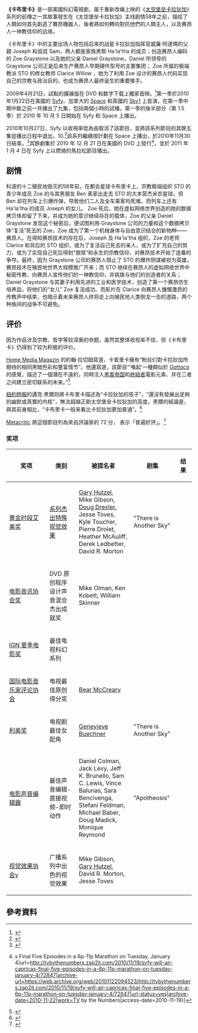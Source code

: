 {{noteTA
|G1=Show
|1=zh-hans:太空堡垒卡拉狄加; zh-hk:太空堡壘卡拉狄加; zh-tw:星際大爭霸;
|2=zh-hans:卡拉狄加号; zh-hant:銀河號;
|3=zh-hans:战星; zh-hant:戰星;
|4=zh-hans:卡布里卡; zh-hant:凱布卡;
}}
{{short description|2010 science fiction TV-series}}
{{Infobox television
 |name               = 卡布里卡（英语：Caprica）
 |image              = 
 |genre              = [[科幻|科幻]]<br />[[连续剧|连续剧]]<br />[[赛博朋克|赛博朋克]]
 |camera             =
 |company            = [[Universal_Content_Productions|Universal Cable Productions]]
 |distributor        = [[NBCUniversal_Television_Distribution|NBCUniversal Television Distribution]]
 |picture format     =
 |audio format       =
 |runtime            = 42 分钟
 |creator            = [[Remi_Aubuchon|Remi Aubuchon]]<br />[[Ronald_D._Moore|Ronald D. Moore]]
 |producer           = Clara George
 |executive_producer = [[Ronald_D._Moore|Ronald D. Moore]]<br />[[David_Eick|David Eick]]<br />[[Jane_Espenson|Jane Espenson]]<br />[[Kevin_Murphy_(screenwriter)|Kevin Murphy]]
 |starring           = [[Eric_Stoltz|Eric Stoltz]]<br />[[Esai_Morales|Esai Morales]]<br />[[Paula_Malcomson|Paula Malcomson]]<br />[[Alessandra_Torresani|Alessandra Torresani]]<br />[[Magda_Apanowicz|Magda Apanowicz]]<br />[[Sasha_Roiz|Sasha Roiz]]<br />[[Brian_Markinson|Brian Markinson]]<br />[[Polly_Walker|Polly Walker]]
 |composer           = [[Bear_McCreary|Bear McCreary]]
 |country            = 美国
 |location           = [[温哥华|温哥华]], [[不列颠哥伦比亚|不列颠哥伦比亚]], 加拿大
 |language           = 英语
 |network            = [[Syfy|Syfy]]
 |first_aired        = {{Start date|2010|01|22}}
 |last_aired         = {{End date|2010|11|30}}
 |num_seasons        = 1
 |num_episodes       = 19
 |list_episodes      = #Episodes
 |preceded_by        = ''[[太空堡垒卡拉狄加|太空堡垒卡拉狄加]]'' (2004–09)
 |followed_by        = ''[[太空堡垒卡拉狄加：血与铬|太空堡垒卡拉狄加：血与铬]]'' (2012)
 |website            = http://www.syfy.com/caprica
}}
'''《卡布里卡》'''是一部美國科幻電視劇，属于重新改编上映的《[[太空堡垒卡拉狄加|太空堡垒卡拉狄加]]》系列的前傳之一其故事發生在《太空堡垒卡拉狄加》主线剧情58年之前，描绘了人類如何首先創造了賽昂機器人、後者將如何轉向對抗他們的人類主人，以及赛昂人一神教信仰的远缘。

《卡布里卡》中的主要出场人物包括后来的战星卡拉狄加指挥官威廉·阿達瑪的父親 Joseph 和叔叔 Sam，两人都是家族黑帮 Ha'la'tha 的成员；创造赛昂人编码的 Zoe Graystone 以及她的父亲 Daniel Graystone，Daniel 所领导的 Graystone 公司正是后来生产赛昂人早期硬件型号的主要集团； Zoe 所属的极端教派 STO 的修女教师 Clarice Willow ，她为了利用 Zoe 设计的赛昂人代码实现自己的宗教与政治目的，也成为赛昂人最终诞生的重要推手。

2009年4月21日，試點的擴展版在 DVD 和数字下载上獨家首映。<ref name="dvdpremiere">{{cite news |author=环球影视家庭娱乐 |url=http://news.prnewswire.com/DisplayReleaseContent.aspx?ACCT=104&STORY=/www/story/02-05-2009/0004967372&EDATE= |title=The Highly Anticipated Feature-Length Prequel to the Series Phenomenon, "Battlestar Galactica" Premiering Exclusively on DVD and Digital Download, Caprica |date=2009-02-05 |work=[[PR_Newswire|PR Newswire]] |access-date=2009-02-05 |archive-date=2013-06-27 |archive-url=https://web.archive.org/web/20130627085448/http://news.prnewswire.com/DisplayReleaseContent.aspx?ACCT=104&STORY=%2Fwww%2Fstory%2F02-05-2009%2F0004967372&EDATE= |dead-url=no }}</ref>第一季於2010年1月22日在美國的 [[Syfy|Syfy]]、加拿大的 [[Space_(Canadian_TV_channel)|Space]] 和英國的 [[Sky1|Sky1]] 上首演，在第一季中期中斷之前一共播出了九集，包括兩個小時的試播。第一季的後半部分（第 1.5 季）於 2010 年 10 月 5 日開始在 Syfy 和 Space 上播出。

2010年10月27日，Syfy 以收視率低為由取消了該節目，並將該系列節目的其餘五集從播出日程中退出。10.<ref>{{cite web |publisher=Space |author=皮克斯 |date=2010-11-30 |title=The Frakkin' End: Caprica Series Finale Tonight at 10E/P |url=http://www.spacecast.com/article/The-Frakkin-End-Caprica-Series-Finale-Tonight-at-10EP |url-status=yes |archive-url=https://web.archive.org/web/20101203182741/http://www.spacecast.com/article/The-Frakkin-End-Caprica-Series-Finale-Tonight-at-10EP |archive-date=2010-12-03 |access-date=2021-02-22 }}</ref>該系列繼續按計劃在 Space 上播出，於2010年11月30日結束。<ref name="s1.5 dvd">{{cite web |url=http://tvshowsondvd.com/news/Caprica-Season-1-point-5/14689 |title=Caprica - 'Season 1.5' Press Release Confirms Street Date, Unaired Episodes, Reveals Complete Extras |publisher=TVShowsOnDVD.com |first=David |last=Lambert |date=2010-11-11 |access-date=2015-02-28 |url-status=yes |archive-url=https://web.archive.org/web/20150924035459/http://www.tvshowsondvd.com/news/Caprica-Season-1-point-5/14689 |archive-date=2015-09-24 }}</ref>其餘劇集於 2010 年 12 月 21 日在美國的 DVD 上發行<ref>{{cite web|last=Seidman|first=Robert|title=Syfy Will Air ''Caprica''{{'}}s Final Five Episodes in a 6p-11p Marathon on Tuesday, January 4|url=http://tvbythenumbers.zap2it.com/2010/11/19/syfy-will-air-capricas-final-five-episodes-in-a-6p-11p-marathon-on-tuesday-january-4/72847|archive-url=https://web.archive.org/web/20101122094523/http://tvbythenumbers.zap2it.com/2010/11/19/syfy-will-air-capricas-final-five-episodes-in-a-6p-11p-marathon-on-tuesday-january-4/72847|url-status=yes|archive-date=2010-11-22|work=TV by the Numbers|access-date=2010-11-19}}</ref>，並於 2011 年 1 月 4 日在 Syfy 上以燃燒的馬拉松節目播出。

==剧情==
科波的十二殖民地毁灭的58年前，在都会星球卡布里卡上，宗教极端组织 STO 的青少年成员 Zoe 的与其男朋友 Ben 离家出走去 STO 的大本营杰米农星球。但 Ben 却在列车上引爆炸弹，导致他们二人及全车乘客均死难。而列车上还有 Ha'la'tha 的成员 Joseph 的女儿。 Zoe 死后，她在虚拟网络世界创造的她的数据拷贝体却留了下来，并成为她的意识继续存在的载体，Zoe 的父亲 Daniel Graystone 发现这个秘密后，便试图利用 Graystone 公司的力量和这个数据拷贝体“复活”死去的 Zoe，Zoe 成为了第一个机械身体与自由意识结合的新物种——赛昂人。在得知赛昂技术的存在后，Joseph 及 Ha'la'tha 组织，Zoe 的老师 Clarice 和背后的 STO 组织，或为了复活自己死去的亲人，或为了扩充自己的势力，或为了实现自己死后得到“救赎”和永生的宗教信仰，对赛昂技术开始了连番的争夺。最终，因为 Graystone 公司的赛昂人阻止了 STO 的爆炸阴谋被视为英雄，赛昂技术在殖民地世界大规模推广开来；而 STO 继续在赛昂人的虚拟网络世界中秘密传教，向赛昂人宣传他们的一神教信仰，并挑拨与他们的创造者的关系；Daniel Graystone 与其妻子利用先进的工业和医学技术，创造了第一个赛昂仿生培养皿，将他们的“女儿” Zoe 复活成功。而影片在 Clarice 向赛昂人慷慨激昂的传教声中结束，也暗示着未来赛昂人终将走上向殖民地人类倒戈一击的道路，两个种族间的战争不可避免。

==评价==
因为作品涉及宗教、哲学等较深奥的命题，虽然其整体收视率不佳，但《卡布里卡》仍得到了较为积极的评价。

[[Home_Media_Magazin|Home Media Magazin]] 的約翰·拉切姆寫道，卡普里卡擁有“粉丝们對卡拉狄加所期待的相同黑暗色彩和豐富情节”。他還寫道，該節目“‘喚起‘一種類似於 ''[[Gattaca|Gattaca]]'' 的感覺，描述了一個潛在不遠的，同時注入[[黑客帝国|黑客帝国]]和[[終結者|終結者]]電影元素、并在二者之间建立密切联系的未来。”<ref name="hmmreview">{{cite news |author=John Latchem |url=http://www.homemediamagazine.com/dvd-reviews/caprica-dvd-review |title=Caprica DVD Review |date=2009-03-17 |work=[[Home_Media_Magazine|Home Media Magazine]] |access-date=2009-03-18 |url-status=yes |archive-url=https://web.archive.org/web/20110717203918/http://www.homemediamagazine.com/dvd-reviews/caprica-dvd-review |archive-date=2011-07-17 }}</ref>

[[紐約時報|紐約時報]]的邁克·黑爾则將卡布里卡描述為“卡拉狄加的孩子”，“還沒有發展出足夠的幽默或真實的内核”，無法超越正剧太空堡垒卡拉狄加的高度。黑爾的結論是，與其前身相比，“卡布里卡一般来看比卡拉狄加更加普通”。<ref>{{cite news |url=http://tv.nytimes.com/2010/01/22/arts/television/22caprica.html |title=A Future Not So Distant, and Brighter |newspaper=[[The_New_York_Times|The New York Times]] |date=2010-01-21 |access-date=2012-02-23 |author=Hale, Mike}}</ref>

[[Metacritic|Metacritic]] 將這個節目列為來自評論家的 72 分， 表示「普遍好評」。<ref>{{cite web |url=https://www.metacritic.com/tv/caprica/season-1 |title=Caprica: Season 1 |website=Metacritic |access-date=2011-07-30 |archive-date=2020-09-23 |archive-url=https://web.archive.org/web/20200923210554/https://www.metacritic.com/tv/caprica/season-1 |dead-url=no }}</ref>

===奖项===
{| class="wikitable"
|-
! style="width:400pt;"| 奖项
! style="width:200pt;"| 类别
! style="width:300pt;"| 被提名者
! style="width:100pt;"| 剧集
! style="width:100pt;"| 结果
|-
|[[黄金时段艾美奖|黄金时段艾美奖]]
|[[系列杰出特殊视觉效果|系列杰出特殊视觉效果]]
|[[Gary_Hutzel|Gary Hutzel]], Mike Gibson, [[Doug_Drexler|Doug Drexler]], Jesse Toves, Kyle Toucher, Pierre Drolet, Heather McAuliff, Derek Ledbetter, David R. Morton
|"There is Another Sky"
|{{nom}}
|-
|[[电影音讯协会奖|电影音讯协会奖]]
|DVD 原创程序设计声音混合杰出成就奖
|Mike Olman, Ken Kobett, William Skinner
|
|{{nom}}
|-
|[[IGN_夏季电影奖|IGN 夏季电影奖]]
|最佳电视科幻系列
|
|
|{{nom}}
|-
|[[国际电影音乐家评论协会|国际电影音乐家评论协会]]
|电视最佳原创得分奖
|[[Bear_McCreary|Bear McCreary]]
|
|{{nom}}
|-
|[[利奥奖|利奥奖]]
|电视剧最佳女配角
|[[Genevieve_Buechner|Genevieve Buechner]]
|"There is Another Sky"
|{{nom}}
|-
|[[电影声音编辑器|电影声音编辑器]]
|最佳声音编辑-直接视频-即时动作
|Daniel Colman, Jack Levy, Jeff K. Brunello, Sam C. Lewis, Vince Balunas, Sara Bencivenga, Stefani Feldman, Michael Baber, Doug Madick, Monique Reymond
|"Apotheosis"
|{{nom}}
|-
|[[视觉效果协会y|视觉效果协会y]]
|广播系列中出色的视觉效果
|Mike Gibson, [[Gary_Hutzel|Gary Hutzel]], David R. Morton, Jesse Toves
|
|{{won}}
|}

==參考資料==
{{reflist}}
{{星際大爭霸}}